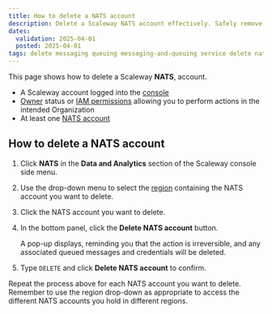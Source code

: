 ```yaml
---
title: How to delete a NATS account
description: Delete a Scaleway NATS account effectively. Safely remove resources with this straightforward guide.
dates:
  validation: 2025-04-01
  posted: 2025-04-01
tags: delete messaging queuing messaging-and-queuing service delete nats-account
---
```



This page shows how to delete a Scaleway **NATS**, account.


<Requirements />

- A Scaleway account logged into the [console](https://account.scaleway.com/?service=elements)
- [Owner](/iam/concepts/#owner) status or [IAM permissions](/iam/concepts/#permission) allowing you to perform actions in the intended Organization
- At least one [NATS account](/nats/how-to/create-account/)

## How to delete a NATS account

1. Click **NATS** in the **Data and Analytics** section of the Scaleway console side menu.

2. Use the drop-down menu to select the [region](/nats/concepts/#region) containing the NATS account you want to delete.

3. Click the NATS account you want to delete.

4. In the bottom panel, click the **Delete NATS account** button.

    A pop-up displays, reminding you that the action is irreversible, and any associated queued messages and credentials will be deleted.

5. Type `DELETE` and click **Delete NATS account** to confirm.

<Message type="note">
Repeat the process above for each NATS account you want to delete. Remember to use the region drop-down as appropriate to access the different NATS accounts you hold in different regions.
</Message>



